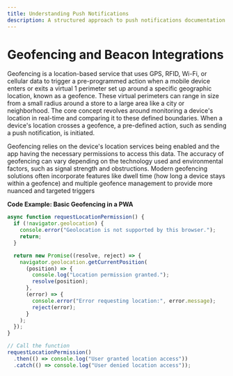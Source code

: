 ```yaml
---
title: Understanding Push Notifications
description: A structured approach to push notifications documentation.
---
```


# Geofencing and Beacon Integrations

Geofencing is a location-based service that uses GPS, RFID, Wi-Fi, or cellular data to trigger a pre-programmed action when a mobile device enters or exits a virtual 1 perimeter set up around a specific geographic location, known as a geofence. These virtual perimeters can range in size from a small radius around a store to a large area like a city or neighborhood. The core concept revolves around monitoring a device's location in real-time and comparing it to these defined boundaries. When a device's location crosses a geofence, a pre-defined action, such as sending a push notification, is initiated.

Geofencing relies on the device's location services being enabled and the app having the necessary permissions to access this data. The accuracy of geofencing can vary depending on the technology used and environmental factors, such as signal strength and obstructions. Modern geofencing solutions often incorporate features like dwell time (how long a device stays within a geofence) and multiple geofence management to provide more nuanced and targeted triggers

**Code Example: Basic Geofencing in a PWA**

```js filename="main.js"
async function requestLocationPermission() {
  if (!navigator.geolocation) {
    console.error("Geolocation is not supported by this browser.");
    return;
  }

  return new Promise((resolve, reject) => {
    navigator.geolocation.getCurrentPosition(
      (position) => {
        console.log("Location permission granted.");
        resolve(position);
      },
      (error) => {
        console.error("Error requesting location:", error.message);
        reject(error);
      }
    );
  });
}

// Call the function
requestLocationPermission()
  .then(() => console.log("User granted location access"))
  .catch(() => console.log("User denied location access"));
```
